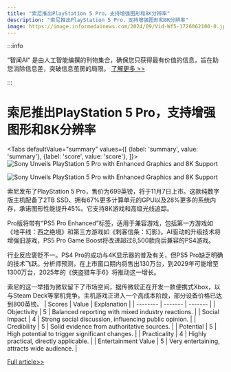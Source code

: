 ```yaml
---
title: "索尼推出PlayStation 5 Pro，支持增强图形和8K分辨率"
description: "索尼推出PlayStation 5 Pro，支持增强图形和8K分辨率"
image: https://image.informedainews.com/2024/09/Vid-Wf5-1726062100-0.jpg
---
```



:::info

“智闻AI“ 是由人工智能编撰的刊物集合，确保您只获得最有价值的信息，旨在助您消除信息差，突破信息茧房的局限。  [了解更多 >>](/)

:::

# 索尼推出PlayStation 5 Pro，支持增强图形和8K分辨率


<Tabs
	defaultValue="summary"
	values={[
	{label: 'summary', value: 'summary'},
	{label: 'score', value: 'score'},
]}>
<TabItem value="summary">
<img
  src="https://image.informedainews.com/2024/09/Vid-Wf5-1726062100-0.jpg"
  alt="Sony Unveils PlayStation 5 Pro with Enhanced Graphics and 8K Support"
/>

<img
  src="https://image.informedainews.com/2024/09/Vid-37V-1726062100-1.jpg"
  alt="Sony Unveils PlayStation 5 Pro with Enhanced Graphics and 8K Support"
/>



索尼发布了PlayStation 5 Pro，售价为699英镑，将于11月7日上市。这款纯数字版主机配备了2TB SSD、拥有67%更多计算单元的GPU以及28%更多的系统内存，承诺图形性能提升45%。它支持8K游戏和高级光线追踪。

Pro版将带有“PS5 Pro Enhanced”标签，适用于兼容游戏，包括第一方游戏如《地平线：西之绝境》和第三方游戏如《刺客信条：幻影》。AI驱动的升级技术将增强旧游戏，PS5 Pro Game Boost将改进超过8,500款向后兼容的PS4游戏。

行业反应褒贬不一。PS4 Pro的成功与4K显示器的普及有关，但PS5 Pro缺乏明确的技术飞跃。分析师预测，在上市窗口期内将售出130万台，到2029年可能增至1300万台，2025年的《侠盗猎车手6》将推动这一增长。

索尼的这一举措为微软留下了市场空间，据传微软正在开发一款便携式Xbox，以与Steam Deck等掌机竞争。主机游戏正进入一个高成本阶段，部分设备价格已达到800英镑。
</TabItem>
<TabItem value="score">
	| Scores     | Value   | Explanation |
	| -------- | ------- | ------- |
	| Objectivity  | 5    | Balanced reporting with mixed industry reactions.    |
	| Social Impact | 4     | Strong social discussion, influencing public opinion.    |
	| Credibility    | 5    | Solid evidence from authoritative sources.    |
	| Potential    | 5    | High potential to trigger significant changes.    |
	| Practicality    | 4    | Highly practical, directly applicable.    |
	| Entertainment Value    | 5    | Very entertaining, attracts wide audience.    |
</TabItem>
</Tabs>

[Full article>>](https://www.theguardian.com/games/article/2024/sep/11/sony-reveals-700-playstation-5-pro-console)
